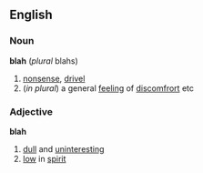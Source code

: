 ==English==
===Noun===
'''blah'''  (''plural'' blahs)
#[[nonsense]], [[drivel]]
#(''in plural'') a general [[feeling]] of [[discomfrort]] etc

===Adjective===
'''blah'''
#[[dull]] and [[uninteresting]]
#[[low]] in [[spirit]]